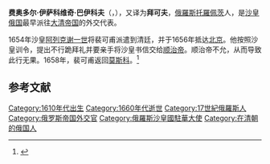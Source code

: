 '''费奥多尔·伊萨科维奇·巴伊科夫'''（{{lang-ru|Фёдор Исакович Байков}}，{{bd|约1612年||约1663年}}），又译为'''拜可夫'''，[[俄羅斯|俄羅斯]][[托羅佩茨|托羅佩茨]]人，是[[沙皇俄国_(王国时期)|沙皇俄国]]最早派往[[大清帝国|大清帝国]]的外交代表。

1654年沙皇[[阿列克谢·米哈伊洛维奇·罗曼诺夫|阿列克谢一世]]将裴可甫派遣到清廷，并于1656年抵达[[北京|北京]]。他按照沙皇训令，提出不行跪拜礼并要亲手将沙皇书信交给[[顺治帝|顺治帝]]。顺治帝不允，从而导致此行无果。1658年，裴可甫返回[[莫斯科|莫斯科]]。<ref>{{cite book|title=《近代来华外国人名辞典》|publisher=中国社会科学出版社|author=中国社会科学院近代史研究所翻译室|year=1981}}</ref>

==参考文献 ==
{{Reflist}}

{{俄罗斯人物小作品}}

{{DEFAULTSORT:Baikov, Fyodor}}
[[Category:1610年代出生|Category:1610年代出生]]
[[Category:1660年代逝世|Category:1660年代逝世]]
[[Category:17世紀俄羅斯人|Category:17世紀俄羅斯人]]
[[Category:俄罗斯帝国外交官|Category:俄罗斯帝国外交官]]
[[Category:俄羅斯沙皇國駐華大使|Category:俄羅斯沙皇國駐華大使]]
[[Category:在清朝的俄国人|Category:在清朝的俄国人]]